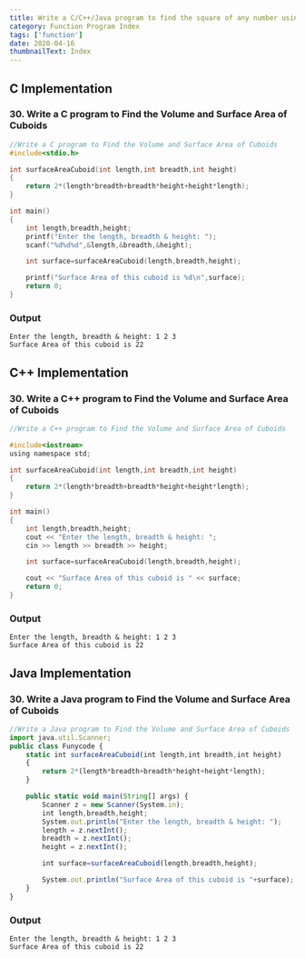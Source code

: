 ```yaml
---
title: Write a C/C++/Java program to find the square of any number using the function.
category: Function Program Index
tags: ['function']
date: 2020-04-16
thumbnailText: Index
---
```


## C Implementation
### 30. Write a C program to Find the Volume and Surface Area of Cuboids
```c
//Write a C program to Find the Volume and Surface Area of Cuboids
#include<stdio.h>

int surfaceAreaCuboid(int length,int breadth,int height)
{
    return 2*(length*breadth+breadth*height+height*length);
}

int main()
{
    int length,breadth,height;
    printf("Enter the length, breadth & height: ");
    scanf("%d%d%d",&length,&breadth,&height);

    int surface=surfaceAreaCuboid(length,breadth,height);

    printf("Surface Area of this cuboid is %d\n",surface);
    return 0;
}
```
### Output
```
Enter the length, breadth & height: 1 2 3
Surface Area of this cuboid is 22
```

## C++ Implementation
### 30. Write a C++ program to Find the Volume and Surface Area of Cuboids
```c
//Write a C++ program to Find the Volume and Surface Area of Cuboids

#include<iostream>
using namespace std;

int surfaceAreaCuboid(int length,int breadth,int height)
{
    return 2*(length*breadth+breadth*height+height*length);
}

int main()
{
    int length,breadth,height;
    cout << "Enter the length, breadth & height: ";
    cin >> length >> breadth >> height;

    int surface=surfaceAreaCuboid(length,breadth,height);

    cout << "Surface Area of this cuboid is " << surface;
    return 0;
}
```
### Output
```
Enter the length, breadth & height: 1 2 3
Surface Area of this cuboid is 22
```

## Java Implementation
### 30. Write a Java program to Find the Volume and Surface Area of Cuboids
```js
//Write a Java program to Find the Volume and Surface Area of Cuboids
import java.util.Scanner;
public class Funycode {
    static int surfaceAreaCuboid(int length,int breadth,int height)
    {
        return 2*(length*breadth+breadth*height+height*length);
    }

    public static void main(String[] args) {
        Scanner z = new Scanner(System.in);
        int length,breadth,height;
        System.out.println("Enter the length, breadth & height: ");
        length = z.nextInt();
        breadth = z.nextInt();
        height = z.nextInt();

        int surface=surfaceAreaCuboid(length,breadth,height);

        System.out.println("Surface Area of this cuboid is "+surface);
    }
}
```
### Output
```
Enter the length, breadth & height: 1 2 3
Surface Area of this cuboid is 22
```
